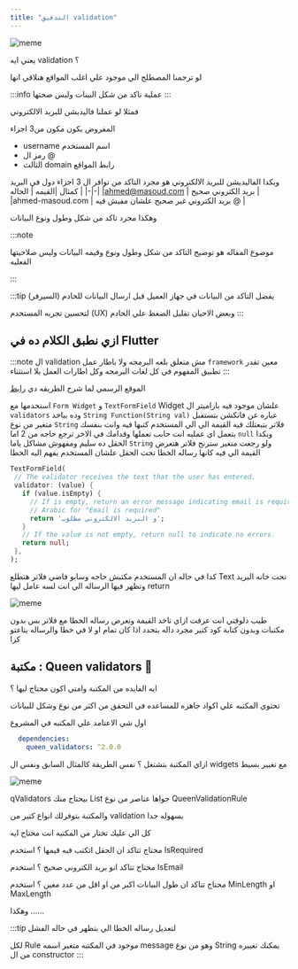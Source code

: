 ```yaml
---
title: "التدقيق validation"
---
```

  
  ![meme](./intro_meme.png)


يعني ايه validation ؟ 

لو ترجمنا المصطلح الي موجود علي اغلب المواقع هنلاقي انها

:::info
عملية تاكد من شكل البينات وليس صحتها 
:::

فمثلا لو عملنا فاليديشن للبريد الالكتروني 

المفروض يكون مكون من3 اجزاء

- username اسم المستخدم 
- رمز ال @
- الثالث domain رابط المواقع

وبكدا الفاليديشن للبريد الالكتروني هو مجرد التاكد من توافر ال 3 اجزاء دول في البريد 
كمثال
|القيمه | الحاله  |
|-|-|
|ahmed@masoud.com | بريد الكتروني صحيح |
|ahmed-masoud.com |  بريد الكتروني غير صحيح علشان مفيش فيه @ |

وهكذا مجرد تاكد من شكل وطول ونوع البيانات 

:::note

موضوع المقاله هو توضيح التاكد من شكل وطول ونوع وقيمه البيانات وليس صلاحيتها الفعليه

:::


:::tip
يفضل التاكد من البيانات في جهاز العميل قبل ارسال البيانات للخادم (السيرفر) 

لتحسين تجربه المستخدم (UX) وبعض الاحيان تقليل الضغط علي الخادم
:::

 
## ازي نطبق الكلام ده في Flutter
:::note
ال validation مش متعلق بلغه البرمجه ولا باطار عمل `framework`  معين تقدر تطبيق المفهوم في كل لغات البرمجه وكل اطارات العمل بلا استثناء
:::

الموقع الرسمي لما شرح الطريقه دي 
[رابط](https://flutter.dev/docs/cookbook/forms/validation)

استخدمها مع `Form Widget` و `TextFormField` Widget علشان موجود فيه باراميتر ال `validators`
وده بياخد `String Function(String val)`
عباره عن فانكشن بتستقبل متغير من نوع `String` فلاتر بتبعتلك فيه القيمة الي الي المستخدم كتبها فيه
وانت بنفسك بتعمل اي عمليه انت حابب تعملها وقدامك في الاخر ترجع حاجه من 2 اما `null` وبكدا الحقل ده سليم ومفهوش مشاكل 
ياما `String` ولو رجعت متغير سترنج فلاتر هتعرض القيمة الي فيه كانها رساله الخطا تحت الحقل علشان المستخدم يفهم اليه الخطا
 
 ```dart
TextFormField(
  // The validator receives the text that the user has entered.
  validator: (value) {
    if (value.isEmpty) {
      // If is empty, return an error message indicating email is required.
      // Arabic for "Email is required"
      return 'و البريد الالكتروني مطلوب'; 
    }
    // If the value is not empty, return null to indicate no errors.
    return null;
  },
);
 ```




كدا في حاله ان المستخدم مكتبش حاجه وسابو فاضي فلاتر هتطلع Text تحت خانه البريد وتظهر فيها الرساله الي انت لسه عامل ليها return 

  ![meme](./email_is_required.png)

طيب دلوقتي انت عرفت ازاي تاخد القيمة وتعرض رساله الخطا مع فلاتر بس بدون مكتبات وبدون كتابة كود كتير مجرد داله بتحدد اذا كان تمام او لا في خطا والرساله بتاعتو كزا 

## مكتبة : Queen validators 👑
ايه الفايده من المكتبة وامتي اكون محتاج ليها ؟

تحتوي المكتبه علي اكواد جاهزه للمساعده في التحقق من اكثر من نوع وشكل للبيانات

اول شي الاعتامد علي المكتبه في المشروع 
```yaml
  dependencies:
    queen_validators: ^2.0.0
```
ازاي المكتبة بتشتغل ؟ 
نفس الطريقة كالمثال السابق ونفس ال widgets  مع تغيير بسيط

  ![meme](./queen_example.png)


qValidators بيحتاج منك List جواها عناصر من نوع QueenValidationRule

والمكتبة بتوفرلك انواع كتير من validation بسهوله جدا

كل الي عليك تختار من المكتبه انت محتاج ايه 

محتاج تتاكد ان الحقل اتكتب فيه قيمها ؟ استخدم IsRequired 

محتاج تتاكد انو بريد الكتروني صحيح ؟ استخدم IsEmail

محتاج تتاكد ان طول البيانات اكبر من او اقل من عدد معين ؟ استخدم MinLength او MaxLength

وهكذا ......

:::tip
لتعديل رساله الخطا الي بتظهر في حاله الفشل  

لكل Rule موجود في المكتبه متغير اسمه message وهو من نوع String يمكنك تغييره من ال constructor
:::